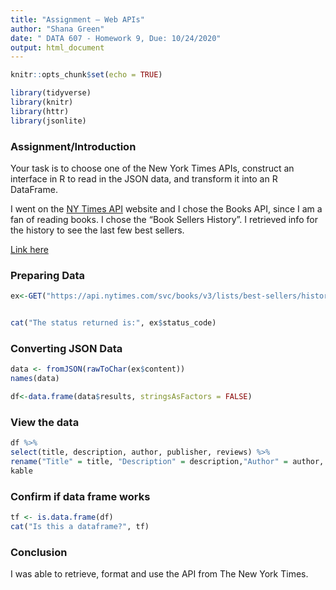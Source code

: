 ---
title: "Assignment – Web APIs"
author: "Shana Green"
date: " DATA 607 - Homework 9, Due: 10/24/2020"
output: html_document
---


```{r setup, include=FALSE}
knitr::opts_chunk$set(echo = TRUE)
```

```{r}
library(tidyverse)
library(knitr)
library(httr)
library(jsonlite)
```

### Assignment/Introduction

Your task is to choose one of the New York Times APIs, construct an interface in R to read in the JSON data, and transform it into an R DataFrame. 


I went on the [NY Times API](https://developer.nytimes.com/apis) website and I chose the Books API, since I am a fan of reading books. I chose the “Book Sellers History”. I retrieved info for the history to see the last few best sellers. 


[Link here](https://developer.nytimes.com/docs/books-product/1/overview)

### Preparing Data

```{r}

ex<-GET("https://api.nytimes.com/svc/books/v3/lists/best-sellers/history.json?api-key=AkaADUlHKZkrwFyA3iDtzBbhtuZMECIa")


cat("The status returned is:", ex$status_code)

```
### Converting JSON Data
```{r}
data <- fromJSON(rawToChar(ex$content))
names(data)

```

```{r}
df<-data.frame(data$results, stringsAsFactors = FALSE)

```


### View the data
```{r}
df %>% 
select(title, description, author, publisher, reviews) %>% 
rename("Title" = title, "Description" = description,"Author" = author, "Publisher" = publisher, "Reviews"=reviews) %>% 
kable

```
### Confirm if data frame works

```{r}

tf <- is.data.frame(df)
cat("Is this a dataframe?", tf)
```

### Conclusion 

I was able to retrieve, format and use the API from The New York Times. 